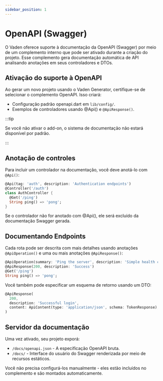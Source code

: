 ```yaml
---
sidebar_position: 1
---
```


# OpenAPI (Swagger)

O Vaden oferece suporte à documentação da OpenAPI (Swagger) por meio de um complemento interno que pode ser ativado durante a criação do projeto. Esse complemento gera documentação automática de API analisando anotações em seus controladores e DTOs.

## Ativação do suporte à OpenAPI

Ao gerar um novo projeto usando o Vaden Generator, certifique-se de selecionar o complemento OpenAPI. Isso criará:
- Configuração padrão openapi.dart em `lib/config/`.
- Exemplos de controladores usando @Api() e `@ApiResponse()`.

:::tip

Se você não ativar o add-on, o sistema de documentação não estará disponível por padrão.

:::

## Anotação de controles

Para incluir um controlador na documentação, você deve anotá-lo com `@Api()`:

```dart
@Api(tag: 'auth', description: 'Authentication endpoints')
@Controller('/auth')
class AuthController {
  @Get('/ping')
  String ping() => 'pong';
}
```
Se o controlador não for anotado com @Api(), ele será excluído da documentação Swagger gerada.

## Documentando Endpoints

Cada rota pode ser descrita com mais detalhes usando anotações `@ApiOperation()` e uma ou mais anotações `@ApiResponse()`:

```dart
@ApiOperation(summary: 'Ping the server', description: 'Simple health check')
@ApiResponse(200, description: 'Success')
@Get('/ping')
String ping() => 'pong';
```

Você também pode especificar um esquema de retorno usando um DTO:

```dart
@ApiResponse(
  200,
  description: 'Successful login',
  content: ApiContent(type: 'application/json', schema: TokenResponse),
)
```

## Servidor da documentação

Uma vez ativado, seu projeto exporá:
- `/docs/openapi.json` - A especificação OpenAPI bruta.
- `/docs/` - Interface do usuário do Swagger renderizada por meio de recursos estáticos.

Você não precisa configurá-los manualmente - eles estão incluídos no complemento e são montados automaticamente.


